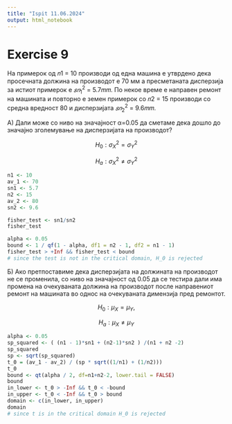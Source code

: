 ```yaml
---
title: "Ispit 11.06.2024"
output: html_notebook
---
```


# Exercise 9

На примерок од 𝑛1 = 10 производи од една машина е утврдено дека просечната должина
на производот е 70 мм а пресметаната дисперзија за истиот примерок е $𝑠𝑛^2_1$ = 5.7𝑚𝑚. По некое време е направен ремонт на машината и повторно е земен примерок со 𝑛2 = 15 производи со средна вредност 80 и дисперзијата $𝑠𝑛^2_2$ = 9.6𝑚𝑚.

А) Дали може со ниво на значајност α=0.05 да сметаме дека дошло до значајно
зголемување на дисперзијата на производот?

$$
H_0: \sigma^2_X = \sigma^2_Y
$$

$$
H_a: \sigma^2_X \neq \sigma^2_Y
$$

```r
n1 <- 10
av_1 <- 70
sn1 <- 5.7
n2 <- 15
av_2 <- 80
sn2 <- 9.6

fisher_test <- sn1/sn2
fisher_test

alpha <- 0.05
bound <- 1 / qf(1 - alpha, df1 = n2 - 1, df2 = n1 - 1)
fisher_test > +Inf && fisher_test < bound
# since the test is not in the critical domain, H_0 is rejected
```

Б) Ако претпоставиме дека дисперзијата на должината на производот не се променила, со
ниво на значајност од 0.05 да се тестира дали има промена на очекуваната должина на
производот после направениот ремонт на машината во однос на очекуваната димензија
пред ремонтот.

$$
H_0: \mu_X = \mu_Y,
$$

$$
H_a: \mu_X \neq \mu_Y
$$

```r
alpha <- 0.05
sp_squared <- ( (n1 - 1)*sn1 + (n2-1)*sn2 ) /(n1 + n2 -2)
sp_squared
sp <- sqrt(sp_squared)
t_0 = (av_1 - av_2) / (sp * sqrt((1/n1) + (1/n2)))
t_0
bound <- qt(alpha / 2, df=n1+n2-2, lower.tail = FALSE)
bound
in_lower <- t_0 > -Inf && t_0 < -bound
in_upper <- t_0 < -Inf && t_0 > bound
domain <- c(in_lower, in_upper)
domain
# since t is in the critical domain H_0 is rejected
```
